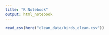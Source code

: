 ```yaml
---
title: "R Notebook"
output: html_notebook
---
```


```r
read_csv(here("clean_data/birds_clean.csv"))
```

